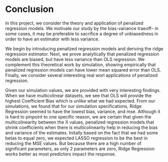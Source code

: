# Conclusion 

In this project, we consider the theory and application of penalized regression models. We motivate our study by the bias-variance traeoff-- in some cases, it may be preferable to sacrifice a degree of unbiasedness in order to have an estimator with less variance. 

We begin by introducing penalized regression models and deriving the ridge regression estimator. Next, we prove analytically that penalized regression models are biased, but have less variance than OLS regression. We complement this theoretical work by simulation, showing empirically that penalized regression models can have lower mean squared error than OLS. Finally, we consider several interesting real worl applications of penalized regression. 

Given our simulation values, we are provided with very interesting findings. When we have multicolinear datasets, we see that OLS will provide the highest Coefficient Bias which is unlike what we had expected. From our simulations, we found that for our simulation specifications, Ridge Regression seemed to have the lowest bias, variance, and mse. Although it is hard to pinpoint to one specific reason, we are certain that given the multicolinearity between the X values, penalized regression models that shrink coefficients when there is multicolinearity help in reducing the bias and variance of the estimates. Initally based on the fact that we had some betas to equal zero, we expected LASSO regression to be the best in reducing the MSE values. But because there are a high number of significant parameters, as only 2 parameters are zero, Ridge Regression works better as most predictors impact the response. 